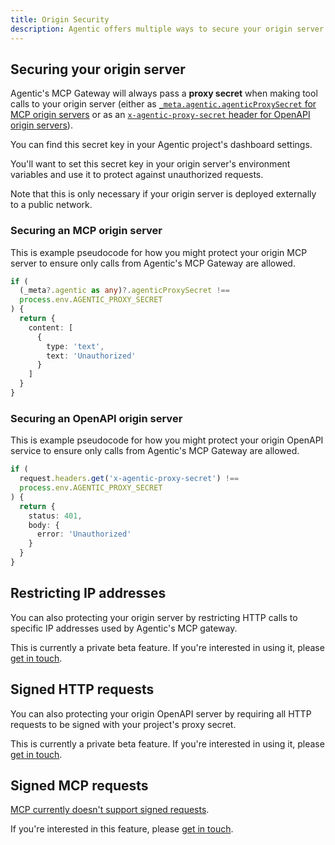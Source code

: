 ```yaml
---
title: Origin Security
description: Agentic offers multiple ways to secure your origin server from unauthorized requests.
---
```


## Securing your origin server

Agentic's MCP Gateway will always pass a **proxy secret** when making tool calls to your origin server (either as [`_meta.agentic.agenticProxySecret` for MCP origin servers](/publishing/origin-metadata#mcp-origin-server) or as an [`x-agentic-proxy-secret` header for OpenAPI origin servers](/publishing/origin-metadata#open-api-origin-server)).

You can find this secret key in your Agentic project's dashboard settings.

You'll want to set this secret key in your origin server's environment variables and use it to protect against unauthorized requests.

Note that this is only necessary if your origin server is deployed externally to a public network.

### Securing an MCP origin server

This is example pseudocode for how you might protect your origin MCP server to ensure only calls from Agentic's MCP Gateway are allowed.

```ts
if (
  (_meta?.agentic as any)?.agenticProxySecret !==
  process.env.AGENTIC_PROXY_SECRET
) {
  return {
    content: [
      {
        type: 'text',
        text: 'Unauthorized'
      }
    ]
  }
}
```

### Securing an OpenAPI origin server

This is example pseudocode for how you might protect your origin OpenAPI service to ensure only calls from Agentic's MCP Gateway are allowed.

```ts
if (
  request.headers.get('x-agentic-proxy-secret') !==
  process.env.AGENTIC_PROXY_SECRET
) {
  return {
    status: 401,
    body: {
      error: 'Unauthorized'
    }
  }
}
```

## Restricting IP addresses

You can also protecting your origin server by restricting HTTP calls to specific IP addresses used by Agentic's MCP gateway.

This is currently a private beta feature. If you're interested in using it, please [get in touch](/contact).

## Signed HTTP requests

You can also protecting your origin OpenAPI server by requiring all HTTP requests to be signed with your project's proxy secret.

This is currently a private beta feature. If you're interested in using it, please [get in touch](/contact).

## Signed MCP requests

[MCP currently doesn't support signed requests](https://github.com/modelcontextprotocol/modelcontextprotocol/discussions/461).

If you're interested in this feature, please [get in touch](/contact).
